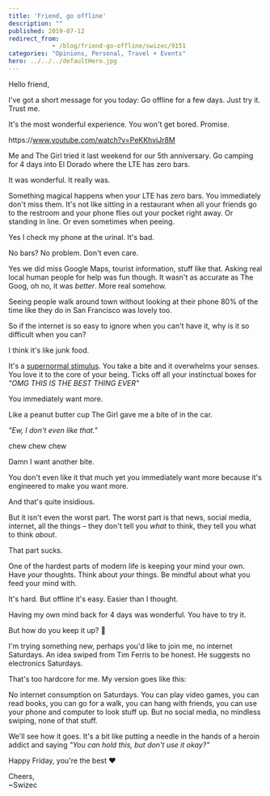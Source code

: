 ```yaml
---
title: 'Friend, go offline'
description: ""
published: 2019-07-12
redirect_from: 
            - /blog/friend-go-offline/swizec/9151
categories: "Opinions, Personal, Travel + Events"
hero: ../../../defaultHero.jpg
---
```

Hello friend,





I've got a short message for you today: Go offline for a few days. Just try it. Trust me.



It's the most wonderful experience. You won't get bored. Promise.



https&#x3A;//www.youtube.com/watch?v=PeKKhviJr8M



Me and The Girl tried it last weekend for our 5th anniversary. Go camping for 4 days into El Dorado where the LTE has zero bars.



It was wonderful. It really was.



Something magical happens when your LTE has zero bars. You immediately don't miss them. It's not like sitting in a restaurant when all your friends go to the restroom and your phone flies out your pocket right away. Or standing in line. Or even sometimes when peeing.



Yes I check my phone at the urinal. It's bad.



No bars? No problem. Don't even care.



Yes we did miss Google Maps, tourist information, stuff like that. Asking real local human people for help was fun though. It wasn't as accurate as The Goog, oh no, it was _better_. More real somehow.



Seeing people walk around town without looking at their phone 80% of the time like they do in San Francisco was lovely too.



So if the internet is so easy to ignore when you can't have it, why is it so difficult when you can?



I think it's like junk food.



It's a [supernormal stimulus](https://en.wikipedia.org/wiki/Supernormal_stimulus). You take a bite and it overwhelms your senses. You love it to the core of your being. Ticks off all your instinctual boxes for _"OMG THIS IS THE BEST THING EVER"_



You immediately want more.



Like a peanut butter cup The Girl gave me a bite of in the car.



_"Ew, I don't even like that."_



chew chew chew



Damn I want another bite.



You don't even like it that much yet you immediately want more because it's engineered to make you want more.



And that's quite insidious.



But it isn't even the worst part. The worst part is that news, social media, internet, all the things – they don't tell you _what_ to think, they tell you what to think _about_.



That part sucks.



One of the hardest parts of modern life is keeping your mind your own. Have _your_ thoughts. Think about _your_ things. Be mindful about what you feed your mind with.



It's hard. But offline it's easy. Easier than I thought.



Having my own mind back for 4 days was wonderful. You have to try it.



But how do you keep it up? 🤨



I'm trying something new, perhaps you'd like to join me, no internet Saturdays. An idea swiped from Tim Ferris to be honest. He suggests no electronics Saturdays.



That's too hardcore for me. My version goes like this:



No internet consumption on Saturdays. You can play video games, you can read books, you can go for a walk, you can hang with friends, you can use your phone and computer to look stuff up. But no social media, no mindless swiping, none of that stuff.



We'll see how it goes. It's a bit like putting a needle in the hands of a heroin addict and saying _"You can hold this, but don't use it okay?"_



Happy Friday, you're the best ❤️



Cheers,  
~Swizec